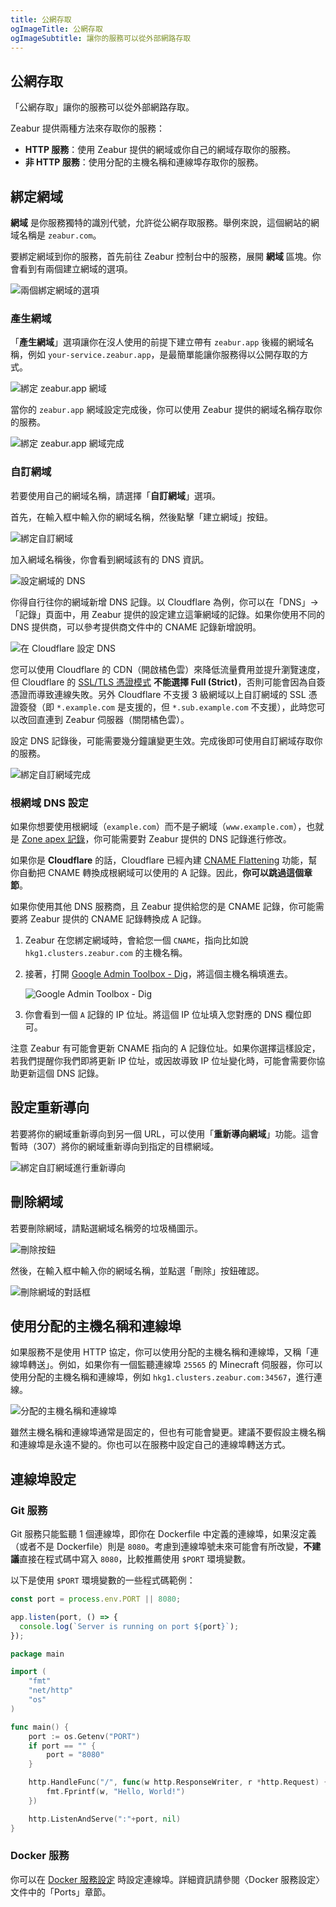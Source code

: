 ```yaml
---
title: 公網存取
ogImageTitle: 公網存取
ogImageSubtitle: 讓你的服務可以從外部網路存取
---
```


## 公網存取

「公網存取」讓你的服務可以從外部網路存取。

Zeabur 提供兩種方法來存取你的服務：

- **HTTP 服務**：使用 Zeabur 提供的網域或你自己的網域存取你的服務。
- **非 HTTP 服務**：使用分配的主機名稱和連線埠存取你的服務。

## 綁定網域

**網域** 是你服務獨特的識別代號，允許從公網存取服務。舉例來說，這個網站的網域名稱是 `zeabur.com`。

要綁定網域到你的服務，首先前往 Zeabur 控制台中的服務，展開 **網域** 區塊。你會看到有兩個建立網域的選項。

![兩個綁定網域的選項](/networking/public/two-buttons-to-bind-domain.webp)

### 產生網域

「**產生網域**」選項讓你在沒人使用的前提下建立帶有 `zeabur.app` 後綴的網域名稱，例如 `your-service.zeabur.app`，是最簡單能讓你服務得以公開存取的方式。

![綁定 zeabur.app 網域](/networking/public/binding-zeabur-app-domain.webp)

當你的 `zeabur.app` 網域設定完成後，你可以使用 Zeabur 提供的網域名稱存取你的服務。

![綁定 zeabur.app 網域完成](/networking/public/bound-zeabur-app-domain.webp)

### 自訂網域

若要使用自己的網域名稱，請選擇「**自訂網域**」選項。

首先，在輸入框中輸入你的網域名稱，然後點擊「建立網域」按鈕。

![綁定自訂網域](/networking/public/binding-custom-domain.webp)

加入網域名稱後，你會看到網域該有的 DNS 資訊。

![設定網域的 DNS](/networking/public/custom-domain-setting-dns.webp)

你得自行往你的網域新增 DNS 記錄。以 Cloudflare 為例，你可以在「DNS」→「記錄」頁面中，用 Zeabur 提供的設定建立這筆網域的記錄。如果你使用不同的 DNS 提供商，可以參考提供商文件中的 CNAME 記錄新增說明。

![在 Cloudflare 設定 DNS](/networking/public/configure-dns-record-in-cloudflare.webp)

您可以使用 Cloudflare 的 CDN（開啟橘色雲）來降低流量費用並提升瀏覽速度，但 Cloudflare 的 [SSL/TLS 憑證模式](https://developers.cloudflare.com/ssl/origin-configuration/ssl-modes/#custom-ssltls) **不能選擇 Full (Strict)**，否則可能會因為自簽憑證而導致連線失敗。另外 Cloudflare 不支援 3 級網域以上自訂網域的 SSL 憑證簽發（即 `*.example.com` 是支援的，但 `*.sub.example.com` 不支援），此時您可以改回直連到 Zeabur 伺服器（關閉橘色雲）。

設定 DNS 記錄後，可能需要幾分鐘讓變更生效。完成後即可使用自訂網域存取你的服務。

![綁定自訂網域完成](/networking/public/bound-custom-domain.webp)

### 根網域 DNS 設定

如果你想要使用根網域（`example.com`）而不是子網域（`www.example.com`），也就是 [Zone apex 記錄](https://developers.cloudflare.com/dns/manage-dns-records/how-to/create-zone-apex/)，你可能需要對 Zeabur 提供的 DNS 記錄進行修改。

如果你是 **Cloudflare** 的話，Cloudflare 已經內建 [CNAME Flattening](https://developers.cloudflare.com/dns/cname-flattening/) 功能，幫你自動把 CNAME 轉換成根網域可以使用的 A 記錄。因此，**你可以跳過這個章節**。

如果你使用其他 DNS 服務商，且 Zeabur 提供給您的是 CNAME 記錄，你可能需要將 Zeabur 提供的 CNAME 記錄轉換成 A 記錄。

1. Zeabur 在您綁定網域時，會給您一個 `CNAME`，指向比如說 `hkg1.clusters.zeabur.com` 的主機名稱。
2. 接著，打開 [Google Admin Toolbox - Dig](https://toolbox.googleapps.com/apps/dig/#A/)，將這個主機名稱填進去。

   ![Google Admin Toolbox - Dig](/networking/public/google-dig-tool.webp)
   <br />

3. 你會看到一個 `A` 記錄的 IP 位址。將這個 IP 位址填入您對應的 DNS 欄位即可。

注意 Zeabur 有可能會更新 CNAME 指向的 A 記錄位址。如果你選擇這樣設定，若我們提醒你我們即將更新 IP 位址，或因故導致 IP 位址變化時，可能會需要你協助更新這個 DNS 記錄。

## 設定重新導向

若要將你的網域重新導向到另一個 URL，可以使用「**重新導向網域**」功能。這會暫時（307）將你的網域重新導向到指定的目標網域。

![綁定自訂網域進行重新導向](/networking/public/binding-custom-domain-for-redirect.webp)

## 刪除網域

若要刪除網域，請點選網域名稱旁的垃圾桶圖示。

![刪除按鈕](/networking/public/delete-button.webp)

然後，在輸入框中輸入你的網域名稱，並點選「刪除」按鈕確認。

![刪除網域的對話框](/networking/public/deleting-domain-modal.webp)

## 使用分配的主機名稱和連線埠

如果服務不是使用 HTTP 協定，你可以使用分配的主機名稱和連線埠，又稱「連線埠轉送」。例如，如果你有一個監聽連線埠 `25565` 的 Minecraft 伺服器，你可以使用分配的主機名稱和連線埠，例如 `hkg1.clusters.zeabur.com:34567`，進行連線。

![分配的主機名稱和連線埠](/networking/public/assigned-hostname-and-port.webp)

雖然主機名稱和連線埠通常是固定的，但也有可能會變更。建議不要假設主機名稱和連線埠是永遠不變的。你也可以在服務中設定自己的連線埠轉送方式。

## 連線埠設定

### Git 服務

Git 服務只能監聽 1 個連線埠，即你在 Dockerfile 中定義的連線埠，如果沒定義（或者不是 Dockerfile）則是 `8080`。考慮到連線埠號未來可能會有所改變，**不建議**直接在程式碼中寫入 `8080`，比較推薦使用 `$PORT` 環境變數。

以下是使用 `$PORT` 環境變數的一些程式碼範例：

```js filename="server.js"
const port = process.env.PORT || 8080;

app.listen(port, () => {
  console.log(`Server is running on port ${port}`);
});
```

```go filename="main.go"
package main

import (
    "fmt"
    "net/http"
    "os"
)

func main() {
    port := os.Getenv("PORT")
    if port == "" {
        port = "8080"
    }

    http.HandleFunc("/", func(w http.ResponseWriter, r *http.Request) {
        fmt.Fprintf(w, "Hello, World!")
    })

    http.ListenAndServe(":"+port, nil)
}
```

### Docker 服務

你可以在 [Docker 服務設定](/deploy/customize-prebuilt) 時設定連線埠。詳細資訊請參閱〈Docker 服務設定〉文件中的「Ports」章節。
